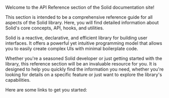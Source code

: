 
<Title>API Reference</Title>

Welcome to the API Reference section of the Solid documentation site!

This section is intended to be a comprehensive reference guide for all aspects of the Solid library. Here, you will find detailed information about Solid's core concepts, API, hooks, and utilities.

Solid is a reactive, declarative, and efficient library for building user interfaces. It offers a powerful yet intuitive programming model that allows you to easily create complex UIs with minimal boilerplate code.

Whether you're a seasoned Solid developer or just getting started with the library, this reference section will be an invaluable resource for you. It is designed to help you quickly find the information you need, whether you're looking for details on a specific feature or just want to explore the library's capabilities.

Here are some links to get you started:

<ReferenceGrid/>